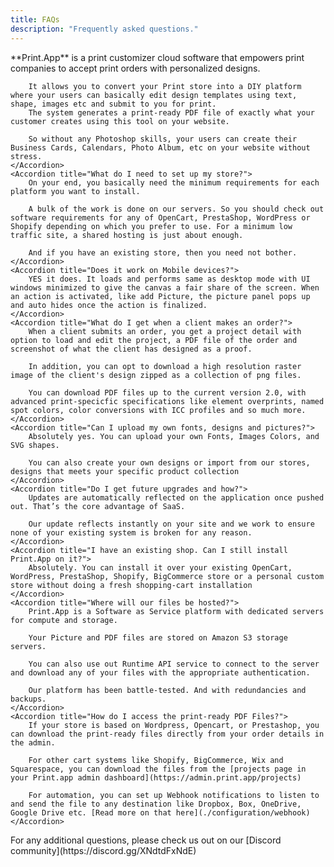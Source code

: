 ```yaml
---
title: FAQs
description: "Frequently asked questions."
---
```


<AccordionGroup>
    <Accordion title="What is Print.App?">
        **Print.App** is a print customizer cloud software that empowers print companies to accept print orders with personalized designs.

        It allows you to convert your Print store into a DIY platform where your users can basically edit design templates using text, shape, images etc and submit to you for print.
        The system generates a print-ready PDF file of exactly what your customer creates using this tool on your website.
        
        So without any Photoshop skills, your users can create their Business Cards, Calendars, Photo Album, etc on your website without stress.
    </Accordion>
    <Accordion title="What do I need to set up my store?">
        On your end, you basically need the minimum requirements for each platform you want to install. 
        
        A bulk of the work is done on our servers. So you should check out software requirements for any of OpenCart, PrestaShop, WordPress or Shopify depending on which you prefer to use. For a minimum low traffic site, a shared hosting is just about enough.
        
        And if you have an existing store, then you need not bother.
    </Accordion>
    <Accordion title="Does it work on Mobile devices?">
        YES it does. It loads and performs same as desktop mode with UI windows minimized to give the canvas a fair share of the screen. When an action is activated, like add Picture, the picture panel pops up and auto hides once the action is finalized.
    </Accordion>
    <Accordion title="What do I get when a client makes an order?">
        When a client submits an order, you get a project detail with option to load and edit the project, a PDF file of the order and screenshot of what the client has designed as a proof.
        
        In addition, you can opt to download a high resolution raster image of the client's design zipped as a collection of png files.

        You can download PDF files up to the current version 2.0, with advanced print-specicfic specifications like element overprints, named spot colors, color conversions with ICC profiles and so much more.
    </Accordion>
    <Accordion title="Can I upload my own fonts, designs and pictures?">
        Absolutely yes. You can upload your own Fonts, Images Colors, and SVG shapes.

        You can also create your own designs or import from our stores, designs that meets your specific product collection
    </Accordion>
    <Accordion title="Do I get future upgrades and how?">
        Updates are automatically reflected on the application once pushed out. That’s the core advantage of SaaS.

        Our update reflects instantly on your site and we work to ensure none of your existing system is broken for any reason.
    </Accordion>
    <Accordion title="I have an existing shop. Can I still install Print.App on it?">
        Absolutely. You can install it over your existing OpenCart, WordPress, PrestaShop, Shopify, BigCommerce store or a personal custom store without doing a fresh shopping-cart installation
    </Accordion>
    <Accordion title="Where will our files be hosted?">
        Print.App is a Software as Service platform with dedicated servers for compute and storage.

        Your Picture and PDF files are stored on Amazon S3 storage servers.

        You can also use out Runtime API service to connect to the server and download any of your files with the appropriate authentication.

        Our platform has been battle-tested. And with redundancies and backups.
    </Accordion>
    <Accordion title="How do I access the print-ready PDF Files?">
        If your store is based on Wordpress, Opencart, or Prestashop, you can download the print-ready files directly from your order details in the admin.

        For other cart systems like Shopify, BigCommerce, Wix and Squarespace, you can download the files from the [projects page in your Print.app admin dashboard](https://admin.print.app/projects)

        For automation, you can set up Webhook notifications to listen to and send the file to any destination like Dropbox, Box, OneDrive, Google Drive etc. [Read more on that here](./configuration/webhook)
    </Accordion>
</AccordionGroup>
  
<div class="h-12"></div>
<Note>For any additional questions, please check us out on our [Discord community](https://discord.gg/XNdtdFxNdE)</Note>